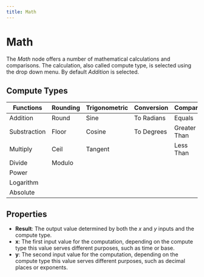 ```yaml
---
title: Math
---
```


# Math

The _Math_ node offers a number of mathematical calculations and comparisons. The calculation, also called compute type, is selected using the drop down menu. By default _Addition_ is selected.

## Compute Types

| Functions    | Rounding | Trigonometric | Conversion | Compare      |
| ------------ | -------- | ------------- | ---------- | ------------ |
| Addition     | Round    | Sine          | To Radians | Equals       |
| Substraction | Floor    | Cosine        | To Degrees | Greater Than |
| Multiply     | Ceil     | Tangent       |            | Less Than    |
| Divide       | Modulo   |               |            |              |
| Power        |          |               |            |              |
| Logarithm    |          |               |            |              |
| Absolute     |          |               |            |              |

## Properties

- **Result**: The output value determined by both the _x_ and _y_ inputs and the compute type.
- **x**: The first input value for the computation, depending on the compute type this value serves different purposes, such as time or base.
- **y**: The second input value for the computation, depending on the compute type this value serves different purposes, such as decimal places or exponents.

<DocsNodeEditor type="Math" />

